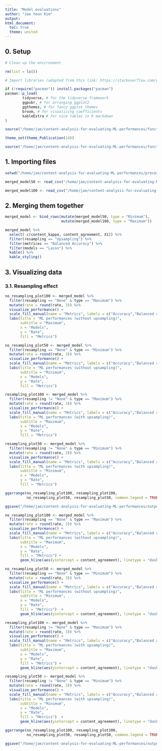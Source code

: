 ```yaml
---
title: "Model evaluations"
author: "Jae Yeon Kim"
output:
html_document: 
  toc: true
  theme: united
---
```


## 0. Setup 

```r

# Clean up the environment

rm(list = ls())

# Import libraries (adapted from this link: https://stackoverflow.com/questions/4090169/elegant-way-to-check-for-missing-packages-and-install-them)

if (!require("pacman")) install.packages("pacman")
pacman::p_load(
        tidyverse, # for the tidyverse framework
        ggpubr, # for arranging ggplot2 
        ggthemes, # for fancy ggplot themes
        broom, # for visualizing coefficients
        kableExtra # for nice tables in R markdown
)

source("/home/jae/content-analysis-for-evaluating-ML-performances/functions/theme_publications.r")

theme_set(theme_Publication(14))

source("/home/jae/content-analysis-for-evaluating-ML-performances/functions/text_analysis.r")

```

## 1. Importing files 

```r

setwd("/home/jae/content-analysis-for-evaluating-ML-performances/processed_data/")

merged_model50 <- read_csv("/home/jae/content-analysis-for-evaluating-ML-performances/processed_data/merged_model50.csv")

merged_model100 <- read_csv("/home/jae/content-analysis-for-evaluating-ML-performances/processed_data/merged_model100.csv")

```

## 2. Merging them together 

```r

merged_model <- bind_rows(mutate(merged_model50, type = "Minimum"),
                          mutate(merged_model100, type = "Maximum"))

merged_model %>%
  select(-c(content_kappa, content_agreement, X1)) %>%
  filter(resampling == "Upsampling") %>%
  filter(metrices == "Balanced Accuracy") %>%
  filter(models == "Lasso") %>%
  kable() %>%
  kable_styling()

```

## 3. Visualizing data 

### 3.1. Resampling effect  

```r

no_resampling_plot100 <- merged_model %>%
  filter(resampling == "None" & type == "Maximum") %>%
  mutate(rate = round(rate, 3)) %>%
  visualize_performance() +
  scale_fill_manual(name = "Metrics", labels = c("Accuracy","Balanced accuracy"), values=c("red","blue")) +
  labs(title = "ML performances (without upsampling)",
       subtitle = "Maximum",
       x = "Models", 
       y = "Rate",
       fill = "Metrics") 

no_resampling_plot50 <- merged_model %>%
  filter(resampling == "None" & type == "Minimum") %>%
  mutate(rate = round(rate, 3)) %>%
  visualize_performance() +
  scale_fill_manual(name = "Metrics", labels = c("Accuracy","Balanced accuracy"), values=c("red","blue")) +
  labs(title = "ML performances (without upsampling)",
       subtitle = "Minimum",
       x = "Models", 
       y = "Rate",
       fill = "Metrics") 

resampling_plot100 <- merged_model %>%
  filter(resampling != "None" & type == "Maximum") %>%
  mutate(rate = round(rate, 3)) %>%
  visualize_performance() +
  scale_fill_manual(name = "Metrics", labels = c("Accuracy","Balanced accuracy"), values=c("red","blue")) +
  labs(title = "ML performances (with upsampling)",
       subtitle = "Maximum",
       x = "Models", 
       y = "Rate",
       fill = "Metrics") 

resampling_plot50 <- merged_model %>%
  filter(resampling != "None" & type == "Minimum") %>%
  mutate(rate = round(rate, 3)) %>%
  visualize_performance() +
  scale_fill_manual(name = "Metrics", labels = c("Accuracy","Balanced accuracy"), values=c("red","blue")) +
  labs(title = "ML performances (with upsampling)",
       subtitle = "Minimum",
       x = "Models", 
       y = "Rate",
       fill = "Metrics") 

ggarrange(no_resampling_plot100, resampling_plot100, 
          no_resampling_plot50, resampling_plot50, common.legend = TRUE)

ggsave("/home/jae/content-analysis-for-evaluating-ML-performances/outputs/ml_performances_comp.png", height = 17, width = 17)

```

```r

no_resampling_plot100 <- merged_model %>%
  filter(resampling == "None" & type == "Maximum") %>%
  mutate(rate = round(rate, 3)) %>%
  visualize_performance() +
  scale_fill_manual(name = "Metrics", labels = c("Accuracy","Balanced accuracy"), values=c("red","blue")) +
  labs(title = "ML performances (without upsampling)",
       subtitle = "Maximum",
       x = "Models", 
       y = "Rate",
       fill = "Metrics") +
       geom_hline(aes(yintercept = content_agreement), linetype = "dashed") 

no_resampling_plot50 <- merged_model %>%
  filter(resampling == "None" & type == "Minimum") %>%
  mutate(rate = round(rate, 3)) %>%
  visualize_performance() +
  scale_fill_manual(name = "Metrics", labels = c("Accuracy","Balanced accuracy"), values=c("red","blue")) +
  labs(title = "ML performances (without upsampling)",
       subtitle = "Minimum",
       x = "Models", 
       y = "Rate",
       fill = "Metrics")  +
       geom_hline(aes(yintercept = content_agreement), linetype = "dashed") 

resampling_plot100 <- merged_model %>%
  filter(resampling != "None" & type == "Maximum") %>%
  mutate(rate = round(rate, 3)) %>%
  visualize_performance() +
  scale_fill_manual(name = "Metrics", labels = c("Accuracy","Balanced accuracy"), values=c("red","blue")) +
  labs(title = "ML performances (with upsampling)",
       subtitle = "Maximum",
       x = "Models", 
       y = "Rate",
       fill = "Metrics") +
       geom_hline(aes(yintercept = content_agreement), linetype = "dashed") 

resampling_plot50 <- merged_model %>%
  filter(resampling != "None" & type == "Minimum") %>%
  mutate(rate = round(rate, 3)) %>%
  visualize_performance() +
  scale_fill_manual(name = "Metrics", labels = c("Accuracy","Balanced accuracy"), values=c("red","blue")) +
  labs(title = "ML performances (with upsampling)",
       subtitle = "Minimum",
       x = "Models", 
       y = "Rate",
       fill = "Metrics")  +
       geom_hline(aes(yintercept = content_agreement), linetype = "dashed") 

ggarrange(no_resampling_plot100, resampling_plot100, 
          no_resampling_plot50, resampling_plot50, common.legend = TRUE)

ggsave("/home/jae/content-analysis-for-evaluating-ML-performances/outputs/ml_content_comp.png", height = 17, width = 17)

```
